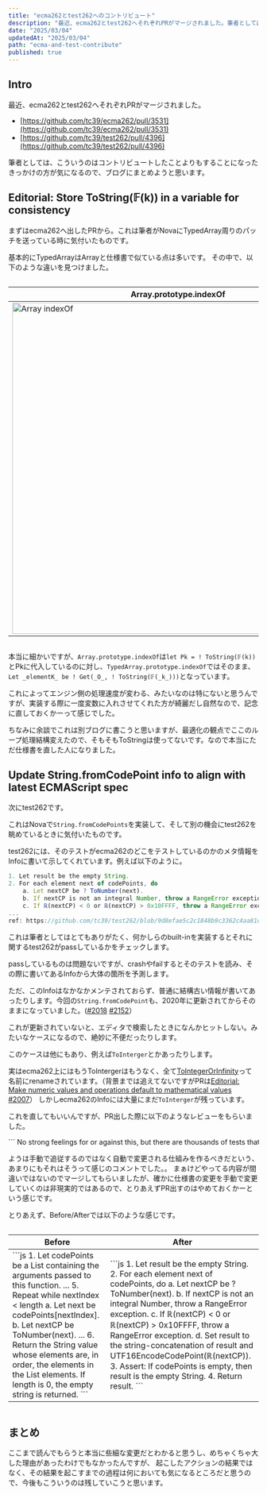 ```yaml
---
title: "ecma262とtest262へのコントリビュート"
description: "最近、ecma262とtest262へそれぞれPRがマージされました。筆者としては、こういうのはコントリビュートしたことよりもすることになったきっかけの方が気になるので、ブログにまとめようと思います。"
date: "2025/03/04"
updatedAt: "2025/03/04"
path: "ecma-and-test-contribute"
published: true
---
```


## Intro

最近、ecma262とtest262へそれぞれPRがマージされました。

- [https://github.com/tc39/ecma262/pull/3531](https://github.com/tc39/ecma262/pull/3531)
- [https://github.com/tc39/test262/pull/4396](https://github.com/tc39/test262/pull/4396)

筆者としては、こういうのはコントリビュートしたことよりもすることになったきっかけの方が気になるので、ブログにまとめようと思います。

## Editorial: Store ToString(𝔽(k)) in a variable for consistency

まずはecma262へ出したPRから。これは筆者がNovaにTypedArray周りのパッチを送っている時に気付いたものです。

基本的にTypedArrayはArrayと仕様書で似ている点は多いです。
その中で、以下のような違いを見つけました。

<div style="overflow-x: auto; white-space: nowrap;">
    <table>
        <thead>
            <tr>
            <th>Array.prototype.indexOf</th>
            <th>TypedArray.prototype.indexOf</th>
            </tr>
        </thead>
        <tbody>
            <tr>
            <td>
                <img src="/static/ecma-and-test-contribute/Array-indexOf.png" alt="Array indexOf" width="667" />
            </td>
            <td>
                <img src="/static/ecma-and-test-contribute/TypedArray-indexOf.png" alt="TypedArray indexOf" width="666" />
            </td>
            </tr>
        </tbody>
    </table>
</div>

本当に細かいですが、`Array.prototype.indexOf`は`let Pk = ! ToString(𝔽(k))`とPkに代入しているのに対し、`TypedArray.prototype.indexOf`ではそのまま、`Let _elementK_ be ! Get(_O_, ! ToString(𝔽(_k_)))`となっています。

これによってエンジン側の処理速度が変わる、みたいなのは特にないと思うんですが、実装する際に一度変数に入れさせてくれた方が綺麗だし自然なので、記念に直しておくかーって感じでした。

ちなみに余談でこれは別ブログに書こうと思いますが、最適化の観点でここのループ処理結構変えたので、そもそもToStringは使ってないです。なので本当にただ仕様書を直した人になりました。

## Update String.fromCodePoint info to align with latest ECMAScript spec

次にtest262です。

これはNovaで`String.fromCodePoints`を実装して、そして別の機会にtest262を眺めているときに気付いたものです。

test262には、そのテストがecma262のどこをテストしているのかのメタ情報をInfoに書いて示してくれています。例えば以下のように。

```js
1. Let result be the empty String.
2. For each element next of codePoints, do
    a. Let nextCP be ? ToNumber(next).
    b. If nextCP is not an integral Number, throw a RangeError exception.
    c. If ℝ(nextCP) < 0 or ℝ(nextCP) > 0x10FFFF, throw a RangeError exception.
...
ref: https://github.com/tc39/test262/blob/9d8efae5c2c1848b9c3362c4aa81dd360ff8d3a7/test/built-ins/String/fromCodePoint/argument-is-Symbol.js#L10-L15
```

これは筆者としてはとてもありがたく、何かしらのbuilt-inを実装するとそれに関するtest262がpassしているかをチェックします。

passしているものは問題ないですが、crashやfailするとそのテストを読み、その際に書いてあるInfoから大体の箇所を予測します。

ただ、このInfoはなかなかメンテされておらず、普通に結構古い情報が書いてあったりします。今回の`String.fromCodePoint`も、2020年に更新されてからそのままになっていました。([#2018](https://github.com/tc39/ecma262/pull/2018) [#2152](https://github.com/tc39/ecma262/pull/2152)）

これが更新されていないと、エディタで検索したときになんかヒットしない。みたいなケースになるので、絶妙に不便だったりします。

このケースは他にもあり、例えば`ToInterger`とかあったりします。

実はecma262上にはもうToIntergerはもうなく、全て[ToIntegerOrInfinity](https://tc39.es/ecma262/#sec-tointegerorinfinity)って名前にrenameされています。（背景までは追えてないですがPRは[Editorial: Make numeric values and operations default to mathematical values #2007](https://github.com/tc39/ecma262/pull/2007)）
しかしecma262のInfoには大量にまだ`ToInterger`が残っています。

これを直してもいいんですが、PR出した際に以下のようなレビューをもらいました。

<div style="overflow-x: auto; white-space: nowrap;">
```
No strong feelings for or against this, but there are thousands of tests that have outdated metadata due to editorial changes - unless there's a way to automate these updates it won't be feasible to keep tests in sync with the spec.
```
</div>

ようは手動で追従するのではなく自動で変更される仕組みを作るべきだという、あまりにもそれはそうって感じのコメントでした。。
まぁけどやってる内容が間違いではないのでマージしてもらいましたが、確かに仕様書の変更を手動で変更していくのは非現実的ではあるので、とりあえずPR出すのはやめておくかーという感じです。

とりあえず、Before/Afterでは以下のような感じです。

<div style="overflow-x: auto; white-space: nowrap;">
    <table>
        <thead>
            <tr>
            <th>Before</th>
            <th>After</th>
            </tr>
        </thead>
        <tbody>
            <tr>
            <td>
                ```js
                1. Let codePoints be a List containing the arguments passed to this function.
                ...
                5. Repeat while nextIndex < length
                    a. Let next be codePoints[nextIndex].
                    b. Let nextCP be ToNumber(next).
                    ...
                6. Return the String value whose elements are, in order, the elements in the
                List elements. If length is 0, the empty string is returned.
                ```
            </td>
            <td>
                ```js
                1. Let result be the empty String.
                2. For each element next of codePoints, do
                    a. Let nextCP be ? ToNumber(next).
                    b. If nextCP is not an integral Number, throw a RangeError exception.
                    c. If ℝ(nextCP) < 0 or ℝ(nextCP) > 0x10FFFF, throw a RangeError exception.
                    d. Set result to the string-concatenation of result and UTF16EncodeCodePoint(ℝ(nextCP)).
                3. Assert: If codePoints is empty, then result is the empty String.
                4. Return result.
                ```
            </td>
            </tr>
        </tbody>
    </table>
</div>

## まとめ

ここまで読んでもらうと本当に些細な変更だとわかると思うし、めちゃくちゃ大した理由があったわけでもなかったんですが、
起こしたアクションの結果ではなく、その結果を起こすまでの過程は何においても気になるところだと思うので、今後もこういうのは残していこうと思います。